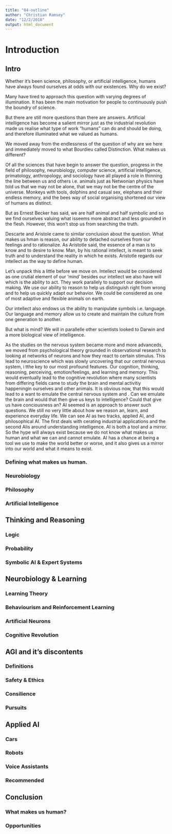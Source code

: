 ```yaml
---
title: "04-outline"
author: "Christian Ramsey"
date: "12/2/2018"
output: html_document
---
```


# Introduction
## Intro 

Whether it's been science, philosophy, or artificial intelligence, humans have always found ourselves at odds with our existences. Why do we exist? 

Many have tired to approach this question with varying degrees of illumination. It has been the main motivation for people to continuously push the boundry of science. 


But there are still more questions than there are answers. Artificial intelligence has become a salient mirror just as the industrial revolution made us realise what type of work "humans" can do and should be doing, and therefore illuminated what we valued as humans. 

We moved away from the endlessness of the question of why are we here and immediately moved to what Bourdieu called Distinction. What makes us different?

Of all the sciences that have begin to answer the question, progress in the field of philosophy, neurobiology, computer science, artificial intelligence, primatology, anthropology, and sociology have all played a role in thinning the line between us and others i.e. animals just as Netwonian physics have told us that we may not be alone, that we may not be the centre of the universe. Monkeys with tools, dolphins and casual sex, elephans and their endless memory, and the bees way of social organising shortened our view of humans as distinct.

But as Ernest Becker has said, we are half animal and half symbolic and so we find ourselves valuing what isseems more abstract and less grounded in the flesh. However, this won't stop us from searching the truth. 

Descarte and Aristole came to similar conclusion about the question. What makes us hman is reason, our ability to detached ourselves from our feelings and to rationalize. As Aristotle said, the essence of a man is to know and to desire to know. Man, by his rational intellect, is meant to seek truth and to understand the reality in which he exists. Aristotle regards our intellect as the way to define human.


Let's unpack this a little before we move on. Intellect would be considered as one crutial element of our 'mind' besides our intellect we also have will which is the ability to act. They work parallely to support our decision making. We use our ability to reason to help us distinguish right from wrong and to help us quickly adapt our behavior. We could be considered as one of most adaptive and flexible animals on earth. 


Our intellect also endows us the ability to manipulate symbols i.e. language. Our language and memory allow us to create and maintain the culture from one generation to another. 

But what is mind? We will in parallelle other scientists looked to Darwin and a more biological view of intelligence. 


As the studies on the nervous system became more and more advanceds, we moved from psychological theory grounded in observational research to looking  at networks of neurons and how they react to certain stimulus. This lead to neuroscience which was slowly uncovering that our central nervous system, i tthe key to our most profound features. Our cognition, thinking, reasoning, perceiving, emotion/feelings, and learning and memory. This would eventually lead to the cognitive revolution where many scientists from differing fields came to study the brain  and mental activitiy happeningin ourselves and other animals. It is obvious now, that this would lead to a want to emulate the central nervous system and . Can we emulate the brain and would that then give us keys to intelligence? Could that give us have conciousness an? AI seemed is an approach to answer such questions. We still no very little about how we reason an, learn, and experience everyday life. We can see AI as two tracks, applied AI, and philosophical AI. The first deals with cerating industrial applications and the second AIis around understanding intelligence. AI is both a tool and a mirror. So the hype will always exist because we do not know what makes us human and what we can and cannot emulate. AI has a chance at being a tool we use to make the world better or worse, and it also gives us a mirror into our world and what it means to exist. 




### Defining what makes us human.
### Neurobiology
### Philosophy
### Artificial Intelligence

## Thinking and Reasoning
### Logic
### Probability
### Symbolic AI & Expert Systems

## Neurobiology & Learning

### Learning Theory
### Behaviourism and Reinforcement Learning
### Artificial Neurons
### Cognitive Revolution

## AGI and it's discontents

### Definitions
### Safety & Ethics
### Consilience
### Pursuits

## Applied AI
### Cars
### Robots
### Voice Assistants
### Recommended 

## Conclusion
### What makes us human?
### Opportunities
